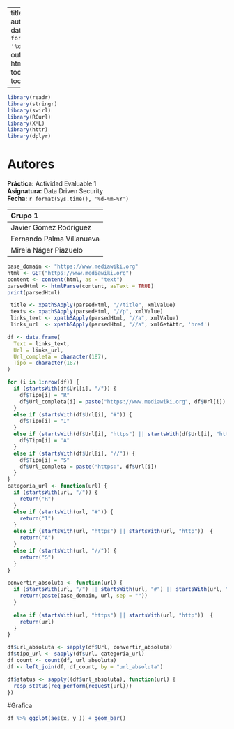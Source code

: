 
---
title: "Práctica AE1"
author: "Grupo 1"
date: "`r format(Sys.time(), '%d-%m-%Y')`"
output: 
  html_document:
    toc: TRUE
    toc_float: TRUE
    
---

```r
library(readr)
library(stringr)
library(swirl)
library(RCurl)
library(XML)
library(httr)
library(dplyr)

```

# Autores

**Práctica:** Actividad Evaluable 1  
**Asignatura:** Data Driven Security  
**Fecha:** `r format(Sys.time(), '%d-%m-%Y')`  


|Grupo 1 |  
|:--------|  
|Javier Gómez Rodríguez|  
|Fernando Palma Villanueva|  
|Mireia Náger Piazuelo| 



```r
base_domain <- "https://www.mediawiki.org"
html <- GET("https://www.mediawiki.org")
content <- content(html, as = "text")
parsedHtml <- htmlParse(content, asText = TRUE)
print(parsedHtml)
```


```r
 title <- xpathSApply(parsedHtml, "//title", xmlValue)
 texts <- xpathSApply(parsedHtml, "//p", xmlValue)
 links_text <- xpathSApply(parsedHtml, "//a", xmlValue)
 links_url  <- xpathSApply(parsedHtml, "//a", xmlGetAttr, 'href')
```


```r
df <- data.frame(
  Text = links_text,
  Url = links_url,
  Url_completa = character(187),
  Tipo = character(187)
)
```


```r
for (i in 1:nrow(df)) {
  if (startsWith(df$Url[i], "/")) {
    df$Tipo[i] = "R"
    df$Url_completa[i] = paste("https://www.mediawiki.org", df$Url[i])
  }
  else if (startsWith(df$Url[i], "#")) {
    df$Tipo[i] = "I"
  }
  else if (startsWith(df$Url[i], "https") || startsWith(df$Url[i], "http"))  {
    df$Tipo[i] = "A"
  }
  else if (startsWith(df$Url[i], "//")) {
    df$Tipo[i] = "S"
    df$Url_completa = paste("https:", df$Url[i])
  }
}
categoria_url <- function(url) {
  if (startsWith(url, "/")) {
    return("R")
  }
  else if (startsWith(url, "#")) {
    return("I")
  }
  else if (startsWith(url, "https") || startsWith(url, "http"))  {
    return("A")
  }
  else if (startsWith(url, "//")) {
    return("S")
  }
}

convertir_absoluta <- function(url) {
  if (startsWith(url, "/") || startsWith(url, "#") || startsWith(url, "//")) {
    return(paste(base_domain, url, sep = ""))
  }
  
  else if (startsWith(url, "https") || startsWith(url, "http"))  {
    return(url)
  }
}
```


```r
df$url_absoluta <- sapply(df$Url, convertir_absoluta)
df$tipo_url <- sapply(df$Url, categoria_url)
df_count <- count(df, url_absoluta)
df <- left_join(df, df_count, by = "url_absoluta")
```




```r
df$status <- sapply((df$url_absoluta), function(url) {
  resp_status(req_perform(request(url)))
})
```
#Grafica 
```r
df %>% ggplot(aes(x, y )) + geom_bar()
```





